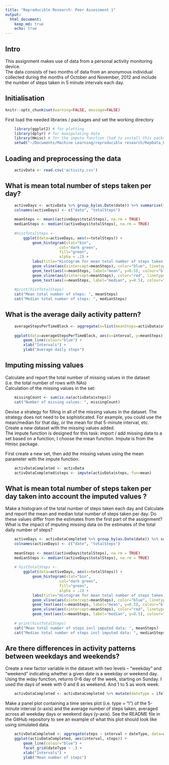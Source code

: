 ```yaml
---
title: "Reproducible Research: Peer Assessment 1"
output: 
  html_document:
    keep_md: true
    echo: true
---
```


## Intro

This assignment makes use of data from a personal activity monitoring device.  
The data consists of two months of data from an anonymous individual collected during the months of October and November, 2012 and include the number of steps taken in 5 minute intervals each day.  

    
## Initialisation 

```r
knitr::opts_chunk$set(warning=FALSE, message=FALSE)
```

First load the needed libraries / packages and set the working directory  
```r
    library(ggplot2) # for plotting
    library(dplyr) # for manipulating data 
    library(Hmisc) # for the impute function (had to install this package first in rstudio)
    setwd("~/Documents/Machine Learning/reproducible research/RepData_PeerAssessment1")
```

## Loading and preprocessing the data

```r
    activData <- read.csv('activity.csv')
```

## What is mean total number of steps taken per day?

```r
    activeDays <- activData %>% group_by(as.Date(date)) %>% summarise(totalSteps=sum(steps))
    colnames(activeDays) <- c("date", "totalSteps")
    
    meanSteps <- mean((activeDays$totalSteps), na.rm = TRUE)
    medianSteps <- median((activeDays$totalSteps), na.rm = TRUE)
    
    #histTotalSteps <- 
        ggplot(data=activeDays, aes(x=totalSteps)) + 
            geom_histogram(stat="bin", 
                        col="dark green", 
                        fill="green", 
                        alpha = .2) + 
            labs(title="Histogram for mean total number of steps taken per day", x="Number of steps", y="Freqency") +
            geom_vline(aes(xintercept=meanSteps), color="blue", linetype="dashed", size=1, vjust=0.5) + 
            geom_text(aes(x=meanSteps, label="mean", y=8.5), colour="blue", angle=90, vjust=1.2, text=element_text(size=6)) +
            geom_vline(aes(xintercept=meanSteps), color="red", linetype="dashed", size=0.5) + 
            geom_text(aes(x=meanSteps, label="median", y=8.5), colour="red", angle=90, vjust=2.4, text=element_text(size=6))
    
    #print(histTotalSteps)
    cat("Mean total number of steps: ", meanSteps)
    cat("Median total number of steps: ", medianSteps)

```


## What is the average daily activity pattern?

```r
    averageStepsPerTimeBlock <- aggregate(x=list(meanSteps=activData$steps), by=list(interval=activData$interval), FUN=mean, na.rm=TRUE)
    
    ggplot(data=averageStepsPerTimeBlock, aes(x=interval, y=meanSteps)) +
        geom_line(colour="blue") + 
        xlab("Intervals") +
        ylab("Average daily steps") 
```
  
  
## Imputing missing values

Calculate and report the total number of missing values in the dataset (i.e. the total number of rows with NAs)  
Calculation of the missing values in the set: 

```r
    missingCount <- sum(is.na(activData$steps))
    cat("Number of missing values: ", missingCount)
```

Devise a strategy for filling in all of the missing values in the dataset. The strategy does not need to be sophisticated. For example, you could use the mean/median for that day, or the mean for that 5-minute interval, etc.  
Create a new dataset with the missing values added.   
The impute function is designed for this task: import / add missing data to a set based on a function, I choose the mean function. 
Impute is from the Hmisc package.   

First create a new set, then add the missing values using the mean parameter with the impute function.   

```r
    activDataCompleted <- activData
    activDataCompleted$steps <- impute(activData$steps, fun=mean)
```

## What is mean total number of steps taken per day taken into account the imputed values ?  
Make a histogram of the total number of steps taken each day and Calculate and report the mean and median total number of steps taken per day. Do these values differ from the estimates from the first part of the assignment? What is the impact of imputing missing data on the estimates of the total daily number of steps?

```r
    activeDays <- activDataCompleted %>% group_by(as.Date(date)) %>% summarise(totalSteps=sum(steps))
    colnames(activeDays) <- c("date", "totalSteps")
    
    meanSteps <- mean((activeDays$totalSteps), na.rm = TRUE)
    medianSteps <- median((activeDays$totalSteps), na.rm = TRUE)
    
    # histTotalSteps <- 
        ggplot(data=activeDays, aes(x=totalSteps)) + 
            geom_histogram(stat="bin", 
                        col="dark green", 
                        fill="green", 
                        alpha = .2) + 
            labs(title="Histogram for mean total number of steps taken per day with imouted data", x="Number of steps", y="Freqency") +
            geom_vline(aes(xintercept=meanSteps), color="blue", linetype="dashed", size=1, vjust=0.5) + 
            geom_text(aes(x=meanSteps, label="mean", y=8.5), colour="blue", angle=90, vjust=1.2, text=element_text(size=6)) +
            geom_vline(aes(xintercept=meanSteps), color="red", linetype="dashed", size=0.5) + 
            geom_text(aes(x=meanSteps, label="median", y=8.5), colour="red", angle=90, vjust=2.4, text=element_text(size=6))
    
    # print(histTotalSteps)
    cat("Mean total number of steps incl imputed data: ", meanSteps)
    cat("Median total number of steps incl imputed data: ", medianSteps)

```



## Are there differences in activity patterns between weekdays and weekends?  

Create a new factor variable in the dataset with two levels – “weekday” and “weekend” indicating whether a given date is a weekday or weekend day.  
Using the wday function, returns 0–6 day of the week, starting on Sunday. I used the days of week with 0 and 6 as weekend. And 1 to 5 as work week. 


```r
    activDataCompleted <- activDataCompleted %>% mutate(dateType = ifelse(as.POSIXlt(activDataCompleted$date)$wday %in% c(1,5), 'weekend', 'weekday'))
```
  
Make a panel plot containing a time series plot (i.e. type = "l") of the 5-minute interval (x-axis) and the average number of steps taken, averaged across all weekday days or weekend days (y-axis). See the README file in the GitHub repository to see an example of what this plot should look like using simulated data.  

```r
    activDataCompleted <- aggregate(steps ~ interval + dateType, data=activDataCompleted, mean)
    ggplot(activDataCompleted, aes(interval, steps)) + 
        geom_line(colour="blue") + 
        facet_grid(dateType ~ .) +
        xlab("Intervals") + 
        ylab("Mean number of steps")
```